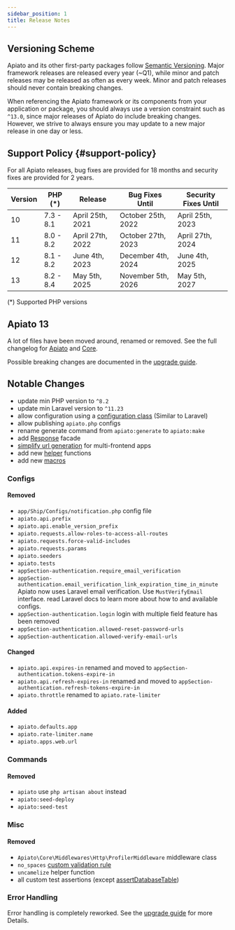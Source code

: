 ```yaml
---
sidebar_position: 1
title: Release Notes
---
```


## Versioning Scheme

Apiato and its other first-party packages follow [Semantic Versioning](https://semver.org/).
Major framework releases are released every year (~Q1),
while minor and patch releases may be released as often as every week.
Minor and patch releases should never contain breaking changes.

When referencing the Apiato framework or its components from your application or package,
you should always use a version constraint such as `^13.0`,
since major releases of Apiato do include breaking changes.
However, we strive to always ensure you may update to a new major release in one day or less.

## Support Policy {#support-policy}

For all Apiato releases, bug fixes are provided for 18 months and security fixes are provided for 2 years.

| Version | PHP (*)   | Release          | Bug Fixes Until    | Security Fixes Until |
|---------|-----------|------------------|--------------------|----------------------|
| 10      | 7.3 - 8.1 | April 25th, 2021 | October 25th, 2022 | April 25th, 2023     |
| 11      | 8.0 - 8.2 | April 27th, 2022 | October 27th, 2023 | April 27th, 2024     |
| 12      | 8.1 - 8.2 | June 4th, 2023   | December 4th, 2024 | June 4th, 2025       |
| 13      | 8.2 - 8.4 | May 5th, 2025    | November 5th, 2026 | May 5th, 2027        |

(*) Supported PHP versions

## Apiato 13

A lot of files have been moved around, renamed or removed.
See the full changelog for [Apiato](https://github.com/apiato/core/compare/v12.0.0...v13.0.0) and [Core](https://github.com/apiato/core/compare/v8.0.0...v13.0.0).

Possible breaking changes are documented in the [upgrade guide](https://apiato.io/docs/prologue/upgrade-guide).

## Notable Changes
* update min PHP version to `^8.2`
* update min Laravel version to `^11.23`
* allow configuration using a [configuration class](../digging-deeper/advance-configuration.mdx) (Similar to Laravel)
* allow publishing `apiato.php` configs
* rename generate command from `apiato:generate` to `apiato:make`
* add [Response](../the-basics/response.mdx) facade
* [simplify url generation](../the-basics/apps.md) for multi-frontend apps
* add new [helper](../digging-deeper/helpers.md) functions
* add new [macros](../digging-deeper/macros.mdx)

### Configs

#### Removed
* `app/Ship/Configs/notification.php` config file
* `apiato.api.prefix`
* `apiato.api.enable_version_prefix`
* `apiato.requests.allow-roles-to-access-all-routes`
* `apiato.requests.force-valid-includes`
* `apiato.requests.params`
* `apiato.seeders`
* `apiato.tests`
* `appSection-authentication.require_email_verification`
* `appSection-authentication.email_verification_link_expiration_time_in_minute`
  Apiato now uses Laravel email verification. Use `MustVerifyEmail` interface. read Laravel docs to learn more about how to and available configs.
* `appSection-authentication.login`
  login with multiple field feature has been removed
* `appSection-authentication.allowed-reset-password-urls`
* `appSection-authentication.allowed-verify-email-urls`

#### Changed
* `apiato.api.expires-in` renamed and moved to `appSection-authentication.tokens-expire-in`
* `apiato.api.refresh-expires-in` renamed and moved to `appSection-authentication.refresh-tokens-expire-in`
* `apiato.throttle` renamed to `apiato.rate-limiter`

#### Added
* `apiato.defaults.app`
* `apiato.rate-limiter.name`
* `apiato.apps.web.url`

### Commands

#### Removed
* `apiato`
  use `php artisan about` instead
* `apiato:seed-deploy`
* `apiato:seed-test`

### Misc

#### Removed
* `Apiato\Core\Middlewares\Http\ProfilerMiddleware` middleware class
* `no_spaces` [custom validation rule](https://github.com/apiato/core/blob/8.x/src/Traits/ValidationTrait.php)
* `uncamelize` helper function
* all custom test assertions (except [assertDatabaseTable](https://github.com/apiato/core/blob/065c8e7600048c2d0c3168993d99535511eb418c/src/Traits/TestTraits/PhpUnit/TestAssertionHelperTrait.php#L77))

### Error Handling
Error handling is completely reworked.
See the [upgrade guide](https://apiato.io/docs/prologue/upgrade-guide) for more Details.
